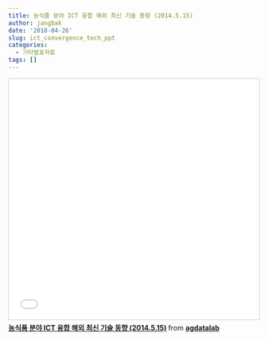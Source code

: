 ```yaml
---
title: 농식품 분야 ICT 융합 해외 최신 기술 동향 (2014.5.15)
author: jangbak
date: '2018-04-26'
slug: ict_convergence_tech_ppt
categories:
  - 기타발표자료
tags: []
---
```


<iframe src="//www.slideshare.net/slideshow/embed_code/key/ndImAIBGKYVaJP" width="595" height="485" frameborder="0" marginwidth="0" marginheight="0" scrolling="no" style="border:1px solid #CCC; border-width:1px; margin-bottom:5px; max-width: 100%;" allowfullscreen> </iframe> <div style="margin-bottom:5px"> <strong> <a href="//www.slideshare.net/agdatalab/ict-2014515" title="농식품 분야 ICT 융합 해외 최신 기술 동향 (2014.5.15)" target="_blank">농식품 분야 ICT 융합 해외 최신 기술 동향 (2014.5.15)</a> </strong> from <strong><a href="https://www.slideshare.net/agdatalab" target="_blank">agdatalab</a></strong> </div>